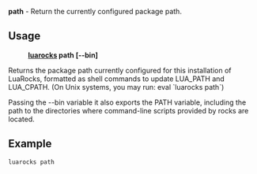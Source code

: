 '''path''' - Return the currently configured package path.

== Usage ==

:'''[[luarocks]] path <nowiki>[</nowiki>--bin<nowiki>]</nowiki>'''

Returns the package path currently configured for this installation
of LuaRocks, formatted as shell commands to update LUA_PATH and
LUA_CPATH. (On Unix systems, you may run: eval `luarocks path`)

Passing the --bin variable it also exports the PATH variable, including
the path to the directories where command-line scripts provided by rocks
are located.

== Example ==

 luarocks path

